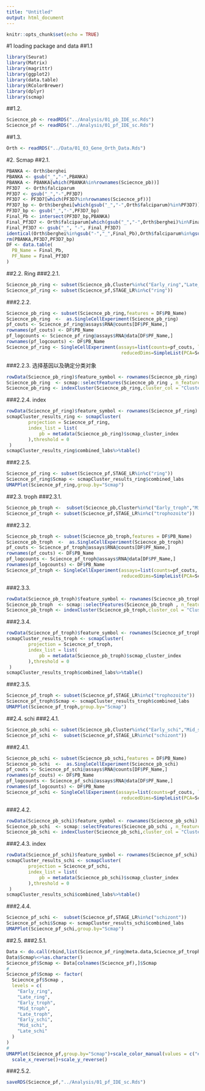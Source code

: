 ```yaml
---
title: "Untitled"
output: html_document
---
```


```r
knitr::opts_chunk$set(echo = TRUE)
```

#1 loading package and data
##1.1 
```r
library(Seurat)
library(Matrix)
library(magrittr)
library(ggplot2)
library(data.table)
library(RColorBrewer)
library(dplyr)
library(scmap)
```
##1.2.
```r
Sciecnce_pb <- readRDS("../Analysis/01_pb_IDE_sc.Rds")
Sciecnce_pf <- readRDS("../Analysis/01_pf_IDE_sc.Rds")
```
##1.3. 
```r
Orth <- readRDS("../Data/01_03_Gene_Orth_Data.Rds")
```

#2. Scmap
##2.1. 
```r
PBANKA <- Orth$berghei
PBANKA <- gsub("_","-",PBANKA)
PBANKA <- PBANKA[which(PBANKA%in%rownames(Sciecnce_pb))]
PF3D7  <- Orth$falciparum
PF3D7 <- gsub("_","-",PF3D7)
PF3D7 <- PF3D7[which(PF3D7%in%rownames(Sciecnce_pf))]
PF3D7_bp <- Orth$berghei[which(gsub("_","-",Orth$falciparum)%in%PF3D7)]
PF3D7_bp <- gsub("_","-",PF3D7_bp)
Final_Pb <- intersect(PF3D7_bp,PBANKA)
Final_Pf3D7 <- Orth$falciparum[which(gsub("_","-",Orth$berghei)%in%Final_Pb)]
Final_Pf3D7 <- gsub("_", "-", Final_Pf3D7)
identical(Orth$berghei%in%gsub("-","_",Final_Pb),Orth$falciparum%in%gsub("-","_",Final_Pf3D7))
rm(PBANKA,PF3D7,PF3D7_bp)
DF <- data.table(
  PB_Name = Final_Pb,
  PF_Name = Final_Pf3D7
)
```

##2.2. Ring
###2.2.1.
```r
Sciecnce_pb_ring <- subset(Sciecnce_pb,Cluster%in%c("Early_ring","Late_ring"))
Sciecnce_pf_ring <- subset(Sciecnce_pf,STAGE_LR%in%c("ring"))
```
###2.2.2.  
```r
Sciecnce_pb_ring <- subset(Sciecnce_pb_ring,features = DF$PB_Name)
Sciecnce_pb_ring  <-  as.SingleCellExperiment(Sciecnce_pb_ring)
pf_couts <- Sciecnce_pf_ring@assays$RNA@counts[DF$PF_Name,]
rownames(pf_couts) <- DF$PB_Name
pf_logcounts <- Sciecnce_pf_ring@assays$RNA@data[DF$PF_Name,]
rownames(pf_logcounts) <- DF$PB_Name
Sciecnce_pf_ring <- SingleCellExperiment(assays=list(counts=pf_couts, logcounts=pf_logcounts),
                                          reducedDims=SimpleList(PCA=Sciecnce_pf_ring@reductions$pca, uMAP=Sciecnce_pf_ring@reductions$umap))

```
###2.2.3.  选择基因以及确定分类对象
```r
rowData(Sciecnce_pb_ring)$feature_symbol <- rownames(Sciecnce_pb_ring) 
Sciecnce_pb_ring  <- scmap::selectFeatures(Sciecnce_pb_ring , n_features = 3000,suppress_plot = T)
Sciecnce_pb_ring <- indexCluster(Sciecnce_pb_ring,cluster_col = "Cluster")
```
###2.2.4.  index
```r
rowData(Sciecnce_pf_ring)$feature_symbol <- rownames(Sciecnce_pf_ring) 
scmapCluster_results_ring <- scmapCluster(     
        projection = Sciecnce_pf_ring,      
        index_list = list(         
            pb = metadata(Sciecnce_pb_ring)$scmap_cluster_index     
        ),threshold = 0
 )
scmapCluster_results_ring$combined_labs%>%table()
```
###2.2.5.
```r
Sciecnce_pf_ring <- subset(Sciecnce_pf,STAGE_LR%in%c("ring"))
Sciecnce_pf_ring$Scmap <- scmapCluster_results_ring$combined_labs
UMAPPlot(Sciecnce_pf_ring,group.by="Scmap")
```

##2.3. troph
###2.3.1.
```r
Sciecnce_pb_troph <-  subset(Sciecnce_pb,Cluster%in%c("Early_troph","Mid_troph","Late_troph"))
Sciecnce_pf_troph <- subset(Sciecnce_pf,STAGE_LR%in%c("trophozoite"))
```
###2.3.2.  
```r
Sciecnce_pb_troph <- subset(Sciecnce_pb_troph,features = DF$PB_Name)
Sciecnce_pb_troph  <-  as.SingleCellExperiment(Sciecnce_pb_troph)
pf_couts <- Sciecnce_pf_troph@assays$RNA@counts[DF$PF_Name,]
rownames(pf_couts) <- DF$PB_Name
pf_logcounts <- Sciecnce_pf_troph@assays$RNA@data[DF$PF_Name,]
rownames(pf_logcounts) <- DF$PB_Name
Sciecnce_pf_troph <- SingleCellExperiment(assays=list(counts=pf_couts, logcounts=pf_logcounts),
                                          reducedDims=SimpleList(PCA=Sciecnce_pf_troph@reductions$pca, uMAP=Sciecnce_pf_troph@reductions$umap))
```
###2.3.3.
```r
rowData(Sciecnce_pb_troph)$feature_symbol <- rownames(Sciecnce_pb_troph) 
Sciecnce_pb_troph  <- scmap::selectFeatures(Sciecnce_pb_troph , n_features = 3000,suppress_plot = T)
Sciecnce_pb_troph <- indexCluster(Sciecnce_pb_troph,cluster_col = "Cluster")
```
###2.3.4.
```r
rowData(Sciecnce_pf_troph)$feature_symbol <- rownames(Sciecnce_pf_troph) 
scmapCluster_results_troph <- scmapCluster(     
        projection = Sciecnce_pf_troph,      
        index_list = list(         
            pb = metadata(Sciecnce_pb_troph)$scmap_cluster_index     
        ),threshold = 0
 )
scmapCluster_results_troph$combined_labs%>%table()
```
###2.3.5.
```r
Sciecnce_pf_troph <- subset(Sciecnce_pf,STAGE_LR%in%c("trophozoite"))
Sciecnce_pf_troph$Scmap <- scmapCluster_results_troph$combined_labs
UMAPPlot(Sciecnce_pf_troph,group.by="Scmap")
```
##2.4. schi
###2.4.1.
```r
Sciecnce_pb_schi <- subset(Sciecnce_pb,Cluster%in%c("Early_schi","Mid_schi","Late_schi"))
Sciecnce_pf_schi <-  subset(Sciecnce_pf,STAGE_LR%in%c("schizont"))
```
###2.4.1.  
```r
Sciecnce_pb_schi <- subset(Sciecnce_pb_schi,features = DF$PB_Name)
Sciecnce_pb_schi  <-  as.SingleCellExperiment(Sciecnce_pb_schi)
pf_couts <- Sciecnce_pf_schi@assays$RNA@counts[DF$PF_Name,]
rownames(pf_couts) <- DF$PB_Name
pf_logcounts <- Sciecnce_pf_schi@assays$RNA@data[DF$PF_Name,]
rownames(pf_logcounts) <- DF$PB_Name
Sciecnce_pf_schi <- SingleCellExperiment(assays=list(counts=pf_couts, logcounts=pf_logcounts),
                                          reducedDims=SimpleList(PCA=Sciecnce_pf_schi@reductions$pca, uMAP=Sciecnce_pf_schi@reductions$umap))

```
###2.4.2.
```r
rowData(Sciecnce_pb_schi)$feature_symbol <- rownames(Sciecnce_pb_schi) 
Sciecnce_pb_schi  <- scmap::selectFeatures(Sciecnce_pb_schi , n_features = 3000,suppress_plot = T)
Sciecnce_pb_schi <- indexCluster(Sciecnce_pb_schi,cluster_col = "Cluster")
```
###2.4.3.  index
```r
rowData(Sciecnce_pf_schi)$feature_symbol <- rownames(Sciecnce_pf_schi) 
scmapCluster_results_schi <- scmapCluster(     
        projection = Sciecnce_pf_schi,      
        index_list = list(         
            pb = metadata(Sciecnce_pb_schi)$scmap_cluster_index     
        ),threshold = 0
 )
scmapCluster_results_schi$combined_labs%>%table()
```
###2.4.4.
```r
Sciecnce_pf_schi <-  subset(Sciecnce_pf,STAGE_LR%in%c("schizont"))
Sciecnce_pf_schi$Scmap <- scmapCluster_results_schi$combined_labs
UMAPPlot(Sciecnce_pf_schi,group.by="Scmap")
```

##2.5.
###2.5.1. 
```r
Data <- do.call(rbind,list(Sciecnce_pf_ring@meta.data,Sciecnce_pf_troph@meta.data,Sciecnce_pf_schi@meta.data))
Data$Scmap%<>%as.character()
Sciecnce_pf$Scmap <- Data[colnames(Sciecnce_pf),]$Scmap
#
Sciecnce_pf$Scmap <- factor(
  Sciecnce_pf$Scmap ,
  levels = c(
    "Early_ring",
    "Late_ring",
    "Early_troph",
    "Mid_troph",
    "Late_troph",
    "Early_schi",
    "Mid_schi",
    "Late_schi"
  )
)
#
UMAPPlot(Sciecnce_pf,group.by="Scmap")+scale_color_manual(values = c("#82CBEB", "#3182bd", "#A4EF8D", "#4ACC41", "#20922C", "#F5947B","#de2d26","#9F1325"))+
  scale_x_reverse()+scale_y_reverse()
```
###2.5.2. 
```r
saveRDS(Sciecnce_pf,"../Analysis/01_pf_IDE_sc.Rds")
```

